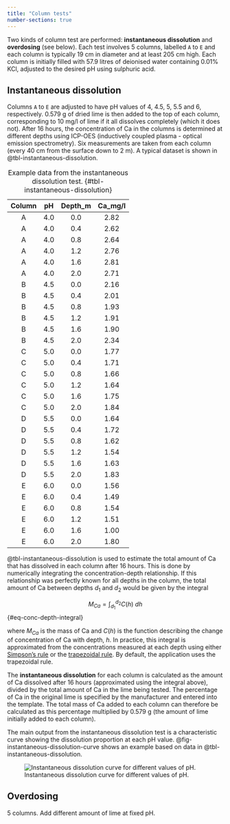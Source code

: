 ```yaml
---
title: "Column tests"
number-sections: true
---
```


Two kinds of column test are performed: **instantaneous dissolution** and **overdosing** (see below). Each test involves 5 columns, labelled `A` to `E` and each column is typically 19 cm in diameter and at least 205 cm high. Each column is initially filled with 57.9 litres of deionised water containing 0.01% KCl, adjusted to the desired pH using sulphuric acid.

## Instantaneous dissolution {#sec-instant-dissolution}

Columns `A` to `E` are adjusted to have pH values of 4, 4.5, 5, 5.5 and 6, respectively. 0.579 g of dried lime is then added to the top of each column, corresponding to 10 mg/l of lime if it all dissolves completely (which it does not). After 16 hours, the concentration of Ca in the columns is determined at different depths using ICP-OES (inductively coupled plasma - optical emission spectrometry). Six measurements are taken from each column (every 40 cm from the surface down to 2 m). A typical dataset is shown in @tbl-instantaneous-dissolution.

| **Column** | **pH** | **Depth_m** | **Ca_mg/l** |
|:----------:|:------:|:-----------:|:-----------:|
|      A     |    4.0 |         0.0 |        2.82 |
|      A     |    4.0 |         0.4 |        2.62 |
|      A     |    4.0 |         0.8 |        2.64 |
|      A     |    4.0 |         1.2 |        2.76 |
|      A     |    4.0 |         1.6 |        2.81 |
|      A     |    4.0 |         2.0 |        2.71 |
|      B     |    4.5 |         0.0 |        2.16 |
|      B     |    4.5 |         0.4 |        2.01 |
|      B     |    4.5 |         0.8 |        1.93 |
|      B     |    4.5 |         1.2 |        1.91 |
|      B     |    4.5 |         1.6 |        1.90 |
|      B     |    4.5 |         2.0 |        2.34 |
|      C     |    5.0 |         0.0 |        1.77 |
|      C     |    5.0 |         0.4 |        1.71 |
|      C     |    5.0 |         0.8 |        1.66 |
|      C     |    5.0 |         1.2 |        1.64 |
|      C     |    5.0 |         1.6 |        1.75 |
|      C     |    5.0 |         2.0 |        1.84 |
|      D     |    5.5 |         0.0 |        1.64 |
|      D     |    5.5 |         0.4 |        1.72 |
|      D     |    5.5 |         0.8 |        1.62 |
|      D     |    5.5 |         1.2 |        1.54 |
|      D     |    5.5 |         1.6 |        1.63 |
|      D     |    5.5 |         2.0 |        1.83 |
|      E     |    6.0 |         0.0 |        1.56 |
|      E     |    6.0 |         0.4 |        1.49 |
|      E     |    6.0 |         0.8 |        1.54 |
|      E     |    6.0 |         1.2 |        1.51 |
|      E     |    6.0 |         1.6 |        1.00 |
|      E     |    6.0 |         2.0 |        1.80 |

: Example data from the instantaneous dissolution test. {#tbl-instantaneous-dissolution}

@tbl-instantaneous-dissolution is used to estimate the total amount of Ca that has dissolved in each column after 16 hours. This is done by numerically integrating the concentration-depth relationship. If this relationship was perfectly known for all depths in the column, the total amount of Ca between depths $d_1$ and $d_2$ would be given by the integral

$$
M_{Ca} = \int_{d_1}^{d_2} C(h) \ dh
$$ {#eq-conc-depth-integral}

where $M_{Ca}$ is the mass of Ca and $C(h)$ is the function describing the change of concentration of Ca with depth, $h$. In practice, this integral is approximated from the concentrations measured at each depth using either [Simpson's rule](https://en.wikipedia.org/wiki/Simpson%27s_rule) or the [trapezoidal rule](https://en.wikipedia.org/wiki/Trapezoidal_rule). By default, the application uses the trapezoidal rule.

The **instantaneous dissolution** for each column is calculated as the amount of Ca dissolved after 16 hours (approximated using the integral above), divided by the total amount of Ca in the lime being tested. The percentage of Ca in the original lime is specified by the manufacturer and entered into the template. The total mass of Ca added to each column can therefore be calculated as this percentage multiplied by 0.579 g (the amount of lime initially added to each column).

The main output from the instantaneous dissolution test is a characteristic curve showing the dissolution proportion at each pH value. @fig-instantaneous-dissolution-curve shows an example based on data in @tbl-instantaneous-dissolution.

![Instantaneous dissolution curve for different values of pH.](./images/instantaneous_dissolution_example.png){#fig-instantaneous-dissolution-curve}

## Overdosing {#sec-overdosing}

5 columns. Add different amount of lime at fixed pH.
